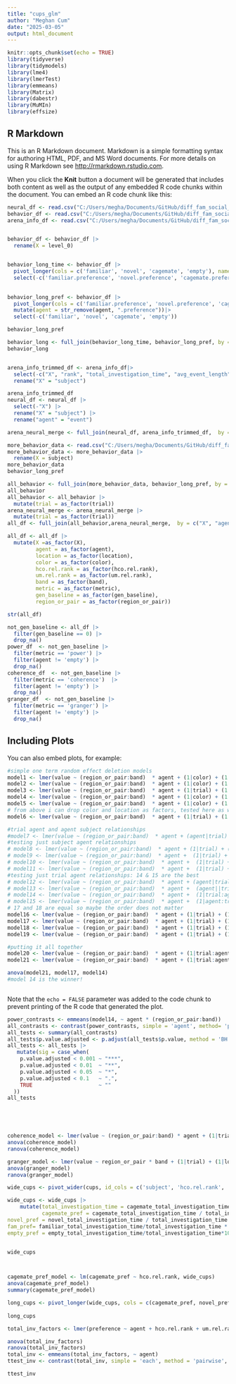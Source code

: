```yaml
---
title: "cups_glm"
author: "Meghan Cum"
date: "2025-03-05"
output: html_document
---
```


```r
knitr::opts_chunk$set(echo = TRUE)
library(tidyverse)
library(tidymodels)
library(lme4)
library(lmerTest)
library(emmeans)
library(Matrix)
library(dabestr)
library(MuMIn)
library(effsize)
```

## R Markdown

This is an R Markdown document. Markdown is a simple formatting syntax for authoring HTML, PDF, and MS Word documents. For more details on using R Markdown see <http://rmarkdown.rstudio.com>.

When you click the **Knit** button a document will be generated that includes both content as well as the output of any embedded R code chunks within the document. You can embed an R code chunk like this:

```r
neural_df <- read.csv("C:/Users/megha/Documents/GitHub/diff_fam_social_memory_ephys/pilot2/cups_phase4/ultra_long_neural_data.csv")
behavior_df <- read.csv("C:/Users/megha/Documents/GitHub/diff_fam_social_memory_ephys/pilot2/cups_phase4/behavior_dataframe.csv")
arena_info_df <- read.csv("C:/Users/megha/Documents/GitHub/diff_fam_social_memory_ephys/pilot2/cups_phase4/cups_dataframe.csv")


behavior_df <- behavior_df |>
  rename(X = level_0)


behavior_long_time <- behavior_df |>
  pivot_longer(cols = c('familiar', 'novel', 'cagemate', 'empty'), names_to = 'agent', values_to= 'Total Investigation')|>
  select(-c('familiar.preference', 'novel.preference', 'cagemate.preference', 'empty.prefernce'))
  

behavior_long_pref <- behavior_df |>
  pivot_longer(cols = c('familiar.preference', 'novel.preference', 'cagemate.preference', 'empty.prefernce'), names_to = 'agent', values_to= 'Preference') |>
  mutate(agent = str_remove(agent, ".preference"))|>
  select(-c('familiar', 'novel', 'cagemate', 'empty'))

behavior_long_pref

behavior_long <- full_join(behavior_long_time, behavior_long_pref, by = c("X", "agent", "total.cup.time"))
behavior_long



```  
  
         

```r
arena_info_trimmed_df <- arena_info_df|>
  select(-c("X", "rank", "total_investigation_time", "avg_event_length")) |>
  rename("X" = "subject")

arena_info_trimmed_df
neural_df <- neural_df |>
  select(-"X") |>
  rename("X" = "subject") |>
  rename("agent" = "event")

arena_neural_merge <- full_join(neural_df, arena_info_trimmed_df,  by = c("X", "agent"))

```
```r
more_behavior_data <- read.csv("C:/Users/megha/Documents/GitHub/diff_fam_social_memory_ephys/pilot2/cups_phase4/event_data.csv")
more_behavior_data <- more_behavior_data |>
  rename(X = subject)
more_behavior_data
behavior_long_pref

all_behavior <- full_join(more_behavior_data, behavior_long_pref, by = c("X", "agent"))
all_behavior
all_behavior <- all_behavior |>
  mutate(trial = as_factor(trial))
arena_neural_merge <- arena_neural_merge |>
  mutate(trial = as_factor(trial))
all_df <- full_join(all_behavior,arena_neural_merge,  by = c("X", "agent", "trial"))

```
```r


all_df <- all_df |>
  mutate(X =as_factor(X),
         agent = as_factor(agent),
         location = as_factor(location),
         color = as_factor(color),
         hco.rel.rank = as_factor(hco.rel.rank),
         um.rel.rank = as_factor(um.rel.rank),
         band = as_factor(band),
         metric = as_factor(metric),
         gen_baseline = as_factor(gen_baseline),
         region_or_pair = as_factor(region_or_pair))

str(all_df)

not_gen_baseline <- all_df |>
  filter(gen_baseline == 0) |>
  drop_na()
power_df  <- not_gen_baseline |>
  filter(metric == 'power') |>
  filter(agent != 'empty') |>
  drop_na()
coherence_df  <- not_gen_baseline |>
  filter(metric == 'coherence')  |>
  filter(agent != 'empty') |>
  drop_na()
granger_df  <- not_gen_baseline |>
  filter(metric == 'granger') |>
  filter(agent != 'empty') |>
  drop_na()
```

## Including Plots

You can also embed plots, for example:

```r
#simple one term random effect deletion models 
model1 <- lmer(value ~ (region_or_pair:band)  * agent + (1|color) + (1|trial) + (1|location) + (1|X) + (1|event_length) + (1|Preference), power_df)
model2 <- lmer(value ~ (region_or_pair:band)  * agent + (1|color) + (1|trial) + (1|location) + (1|X) + (1|event_length), power_df)
model3 <- lmer(value ~ (region_or_pair:band)  * agent + (1|trial) + (1|location) + (1|X) + (1|event_length) + (1|Preference), power_df)
model4 <- lmer(value ~ (region_or_pair:band)  * agent + (1|color) + (1|trial) + (1|X) + (1|event_length) + (1|Preference), power_df)
model5 <- lmer(value ~ (region_or_pair:band)  * agent + (1|color) + (1|location) + (1|trial) + (1|X) + (1|Preference), power_df)
# from above i can drop color and location as factors, tested here as well 
model6 <- lmer(value ~ (region_or_pair:band)  * agent + (1|trial) + (1|X) + (1|event_length) + (1|Preference), power_df)
```


```r
#trial agent and agent subject relationships
#model7 <- lmer(value ~ (region_or_pair:band)  * agent + (agent|trial) + (agent|X) + (1|event_length) + (1|Preference), power_df)
#testing just subject agent relationships
# model8 <- lmer(value ~ (region_or_pair:band)  * agent + (1|trial) + (agent|X) + (1|event_length) + (1|Preference), power_df) # this was the best one, but agent in agent|x and preference has no significance as a random factor 
# model9 <- lmer(value ~ (region_or_pair:band)  * agent +  (1|trial) + (1|X:agent) + (1|event_length) + (1|Preference), power_df)
# model10 <- lmer(value ~ (region_or_pair:band)  * agent +  (1|trial) + (1|agent:X) + (1|event_length) + (1|Preference), power_df)
# model11 <- lmer(value ~ (region_or_pair:band)  * agent +  (1|trial) + (agent||X) + (1|event_length) + (1|Preference), power_df)
#testing just trial agent relationships: 14 & 15 are the best
# model12 <- lmer(value ~ (region_or_pair:band)  * agent + (agent|trial) + (1|X) + (1|event_length) + (1|Preference), power_df)
# model13 <- lmer(value ~ (region_or_pair:band)  * agent +  (agent||trial) + (1|X) + (1|event_length) + (1|Preference), power_df)
# model14 <- lmer(value ~ (region_or_pair:band)  * agent +  (1|trial:agent) + (1|X) + (1|event_length) + (1|Preference), power_df)
# model15 <- lmer(value ~ (region_or_pair:band)  * agent +  (1|agent:trial) + (1|X) + (1|event_length) + (1|Preference), power_df)
# 17 and 18 are equal so maybe the order does not matter
model16 <- lmer(value ~ (region_or_pair:band)  * agent + (1|trial) + (1|X) + (1|event_length) + (agent|Preference), power_df)
model17 <- lmer(value ~ (region_or_pair:band)  * agent + (1|trial) + (1|X) + (1|event_length) + (1|Preference:agent), power_df)
model18 <- lmer(value ~ (region_or_pair:band)  * agent + (1|trial) + (1|X) + (1|event_length) + (1|agent:Preference), power_df)
model19 <- lmer(value ~ (region_or_pair:band)  * agent + (1|trial) + (1|X) + (1|event_length) + (agent||Preference), power_df)

#putting it all together
model20 <- lmer(value ~ (region_or_pair:band)  * agent + (1|trial:agent) + (agent|X) + (1|event_length), power_df)
model21 <- lmer(value ~ (region_or_pair:band)  * agent + (1|trial:agent) + (1|X) + (1|event_length) + (1|Preference:agent), power_df)

```

```r
anova(model21, model17, model14)
#model 14 is the winner! 
```

```r

```


Note that the `echo = FALSE` parameter was added to the code chunk to prevent printing of the R code that generated the plot.
```r

power_contrasts <- emmeans(model14, ~ agent * (region_or_pair:band))
all_contrasts <- contrast(power_contrasts, simple = 'agent', method= 'pairwise', adjust = 'none')
all_tests <- summary(all_contrasts)
all_tests$p.value.adjusted <- p.adjust(all_tests$p.value, method = 'BH')
all_tests <- all_tests |>
   mutate(sig = case_when(
    p.value.adjusted < 0.001 ~ "***",
    p.value.adjusted < 0.01  ~ "**", 
    p.value.adjusted < 0.05  ~ "*",
    p.value.adjusted < 0.1   ~ ".",
    TRUE                     ~ ""
  ))
all_tests


 
```
```r

```

```r
coherence_model <- lmer(value ~ (region_or_pair:band) * agent + (1|trial) + (1|location) + (1|X), coherence_df)
anova(coherence_model)
ranova(coherence_model)

```
```r
granger_model <- lmer(value ~ region_or_pair * band + (1|trial) + (1|location) + (1|X) + (1|agent) + (1|color), granger_df)
anova(granger_model)
ranova(granger_model)

```

```r

wide_cups <- pivot_wider(cups, id_cols = c('subject', 'hco.rel.rank', 'um.rel.rank'), names_from ='agent', values_from =  c('total_investigation_time', 'num_events', 'avg_event_length'), names_glue = "{agent}_{.value}") 

wide_cups <- wide_cups |>
    mutate(total_investigation_time = cagemate_total_investigation_time + familiar_total_investigation_time+ novel_total_investigation_time+ empty_total_investigation_time,
           cagemate_pref = cagemate_total_investigation_time / total_investigation_time * 100,
novel_pref = novel_total_investigation_time / total_investigation_time * 100,
fam_pref= familiar_total_investigation_time/total_investigation_time * 100,
empty_pref = empty_total_investigation_time/total_investigation_time*100, .before = 2)


wide_cups



cagemate_pref_model <- lm(cagemate_pref ~ hco.rel.rank, wide_cups)
anova(cagemate_pref_model)
summary(cagemate_pref_model)
```

```r

long_cups <- pivot_longer(wide_cups, cols = c(cagemate_pref, novel_pref, fam_pref), names_to = "agent", values_to = "preference")
                          
long_cups

total_inv_factors <- lmer(preference ~ agent + hco.rel.rank + um.rel.rank + (1|subject), long_cups)

anova(total_inv_factors)
ranova(total_inv_factors)
total_inv <- emmeans(total_inv_factors, ~ agent)
ttest_inv <- contrast(total_inv, simple = 'each', method = 'pairwise', adjust = 'holm')

ttest_inv
```

